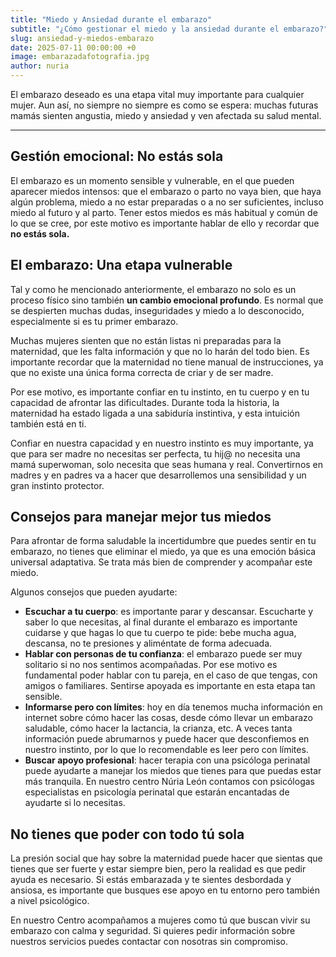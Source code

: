 ```yaml
---
title: "Miedo y Ansiedad durante el embarazo"
subtitle: "¿Cómo gestionar el miedo y la ansiedad durante el embarazo?"
slug: ansiedad-y-miedos-embarazo
date: 2025-07-11 00:00:00 +0
image: embarazadafotografia.jpg
author: nuria
---
```


El embarazo deseado es una etapa vital muy importante para cualquier mujer. Aun así, no siempre no siempre es como se espera: muchas futuras mamás sienten angustia, miedo y ansiedad y ven afectada su salud mental.

---

## Gestión emocional: No estás sola

El embarazo es un momento sensible y vulnerable, en el que pueden aparecer miedos intensos: que el embarazo o parto no vaya bien, que haya algún problema, miedo a no estar preparadas o a no ser suficientes, incluso miedo al futuro y al parto. Tener estos miedos es más habitual y común de lo que se cree, por este motivo es importante hablar de ello y recordar que **no estás sola.**

## El embarazo: Una etapa vulnerable 
 
Tal y como he mencionado anteriormente, el embarazo no solo es un proceso físico sino también **un cambio emocional profundo**. Es normal que se despierten muchas dudas,  inseguridades y miedo a lo desconocido, especialmente si es tu primer embarazo.

Muchas mujeres sienten que no están listas ni preparadas para la maternidad, que les falta información y que no lo harán del todo bien. Es importante recordar que la maternidad no tiene manual de instrucciones, ya que no existe una única forma correcta de criar y de ser madre. 

Por ese motivo, es importante confiar en tu instinto, en tu cuerpo y en tu capacidad de afrontar las dificultades. Durante toda la historia, la maternidad ha estado ligada a una sabiduría instintiva, y esta intuición también está en ti.

Confiar en nuestra capacidad y en nuestro instinto es muy importante, ya que para ser madre no necesitas ser perfecta, tu hij@ no necesita una mamá superwoman, solo necesita que seas humana y real. Convertirnos en madres y en padres va a hacer que desarrollemos una sensibilidad y un gran instinto protector.

## Consejos para manejar mejor tus miedos

Para afrontar de forma saludable la incertidumbre que puedes sentir en tu embarazo, no tienes que eliminar el miedo, ya que es una emoción básica universal adaptativa. Se trata más bien de comprender y acompañar este miedo. 

Algunos consejos que pueden ayudarte:

- **Escuchar a tu cuerpo**: es importante parar y descansar. Escucharte y saber lo que necesitas, al final durante el embarazo es importante cuidarse y que hagas lo que tu cuerpo te pide: bebe mucha agua, descansa, no te presiones y aliméntate de forma adecuada.
- **Hablar con personas de tu confianza**: el embarazo puede ser muy solitario si no nos sentimos acompañadas. Por ese motivo es fundamental poder hablar con tu pareja, en el caso de que tengas, con amigos o familiares. Sentirse apoyada es importante en esta etapa tan sensible.
- **Informarse pero con límites**: hoy en día tenemos mucha información en internet sobre cómo hacer las cosas, desde cómo llevar un embarazo saludable, cómo hacer la lactancia, la crianza, etc. A veces tanta información puede abrumarnos y puede hacer que desconfiemos en nuestro instinto, por lo que lo recomendable es leer pero con límites.
- **Buscar apoyo profesional**: hacer terapia con una psicóloga perinatal puede ayudarte a manejar los miedos que tienes para que puedas estar más tranquila. En nuestro centro Núria León contamos con psicólogas especialistas en psicología perinatal que estarán encantadas de ayudarte si lo necesitas.


## No tienes que poder con todo tú sola

La presión social que hay sobre la maternidad puede hacer que sientas que tienes que ser fuerte y estar siempre bien, pero la realidad es que pedir ayuda es necesario. Si estás embarazada y te sientes desbordada y ansiosa, es importante que busques ese apoyo en tu entorno pero también a nivel psicológico. 

En nuestro Centro acompañamos a mujeres como tú que buscan vivir su embarazo con calma y seguridad. Si quieres pedir información sobre nuestros servicios puedes contactar con nosotras sin compromiso. 

